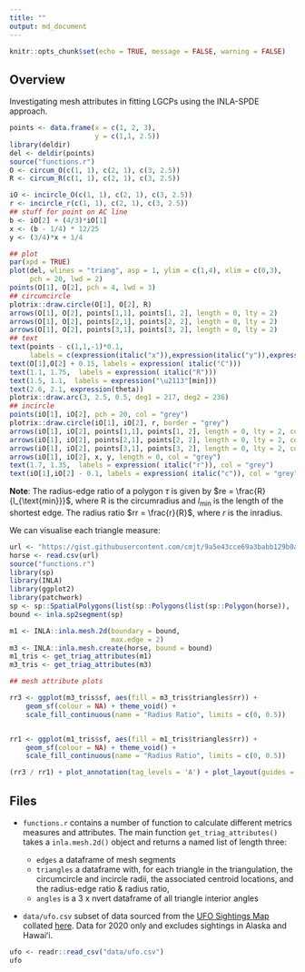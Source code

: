```yaml
---
title: ""
output: md_document
---
```


```r
knitr::opts_chunk$set(echo = TRUE, message = FALSE, warning = FALSE)
```

## Overview

Investigating mesh attributes in fitting LGCPs using the INLA-SPDE approach.

```r
points <- data.frame(x = c(1, 2, 3),
                     y = c(1,1, 2.5))
library(deldir)
del <- deldir(points)
source("functions.r")
O <- circum_O(c(1, 1), c(2, 1), c(3, 2.5))
R <- circum_R(c(1, 1), c(2, 1), c(3, 2.5))

iO <- incircle_O(c(1, 1), c(2, 1), c(3, 2.5))
r <- incircle_r(c(1, 1), c(2, 1), c(3, 2.5))
## stuff for point on AC line
b <- iO[2] + (4/3)*iO[1]
x <- (b - 1/4) * 12/25
y <- (3/4)*x + 1/4

## plot
par(xpd = TRUE)
plot(del, wlines = "triang", asp = 1, ylim = c(1,4), xlim = c(0,3),
     pch = 20, lwd = 2)
points(O[1], O[2], pch = 4, lwd = 3)
## circumcircle
plotrix::draw.circle(O[1], O[2], R)
arrows(O[1], O[2], points[1,1], points[1, 2], length = 0, lty = 2)
arrows(O[1], O[2], points[2,1], points[2, 2], length = 0, lty = 2)
arrows(O[1], O[2], points[3,1], points[3, 2], length = 0, lty = 2)
## text
text(points - c(1,1,-1)*0.1,
     labels = c(expression(italic("x")),expression(italic("y")),expression(italic("z"))))
text(O[1],O[2] + 0.15, labels = expression( italic("C")))
text(1.1, 1.75,  labels = expression( italic("R")))
text(1.5, 1.1,  labels = expression("\u2113"[min]))
text(2.6, 2.1, expression(theta))
plotrix::draw.arc(3, 2.5, 0.5, deg1 = 217, deg2 = 236)
## incircle
points(iO[1], iO[2], pch = 20, col = "grey")
plotrix::draw.circle(iO[1], iO[2], r, border = "grey")
arrows(iO[1], iO[2], points[1,1], points[1, 2], length = 0, lty = 2, col = "grey")
arrows(iO[1], iO[2], points[2,1], points[2, 2], length = 0, lty = 2, col = "grey")
arrows(iO[1], iO[2], points[3,1], points[3, 2], length = 0, lty = 2, col = "grey")
arrows(iO[1], iO[2], x, y, length = 0, col = "grey")
text(1.7, 1.35,  labels = expression( italic("r")), col = "grey")
text(iO[1],iO[2] - 0.1, labels = expression( italic("c")), col = "grey")
```


**Note**: The radius-edge ratio of a polygon $\tau$ is given by $re = \frac{R}{l_{\text{min}}}$, where R is the circumradius and $l_{\text{min}}$ is the length of the shortest edge. The radius ratio $rr = \frac{r}{R}$, where $r$ is the inradius.

We can visualise each triangle measure:

```r
url <- "https://gist.githubusercontent.com/cmjt/9a5e43cce69a3babb129b0a448e65752/raw/8653d11cb6ace667a3f5683982ae82366a3ac5d2/horse.csv"
horse <- read.csv(url)
source("functions.r")
library(sp)
library(INLA)
library(ggplot2)
library(patchwork)
sp <- sp::SpatialPolygons(list(sp::Polygons(list(sp::Polygon(horse)), '0')))
bound <- inla.sp2segment(sp)

m1 <- INLA::inla.mesh.2d(boundary = bound,
                         max.edge = 2)
m3 <- INLA::inla.mesh.create(horse, bound = bound)
m1_tris <- get_triag_attributes(m1)
m3_tris <- get_triag_attributes(m3)

## mesh attribute plots

rr3 <- ggplot(m3_tris$sf, aes(fill = m3_tris$triangles$rr)) +
    geom_sf(colour = NA) + theme_void() +
    scale_fill_continuous(name = "Radius Ratio", limits = c(0, 0.5))


rr1 <- ggplot(m1_tris$sf, aes(fill = m1_tris$triangles$rr)) +
    geom_sf(colour = NA) + theme_void() +
    scale_fill_continuous(name = "Radius Ratio", limits = c(0, 0.5))

(rr3 / rr1) + plot_annotation(tag_levels = 'A') + plot_layout(guides = "collect")

```



## Files

 + `functions.r` contains a number of function to calculate different metrics measures and attributes. The main function
 `get_triag_attributes()` takes a `inla.mesh.2d()` object and returns a named list of length three: 
     
     + `edges` a dataframe of mesh segments  
     + `triangles` a dataframe with, for each triangle in the triangulation, the circumcircle and incircle radii,
     the associated centroid locations, and the radius-edge ratio & radius ratio,
     + `angles` is a 3 x nvert dataframe of all triangle interior angles
     
 + `data/ufo.csv` subset of data sourced from the [UFO Sightings Map](https://www.arcgis.com/apps/webappviewer/index.html?id=ddda71d5211f47e782b12f3f8d06246e) collated [here](https://data.world/timothyrenner/ufo-sightings#). Data for 2020 only and excludes sightings in Alaska and Hawaiʻi.
 
```r
ufo <- readr::read_csv("data/ufo.csv")
ufo
```
